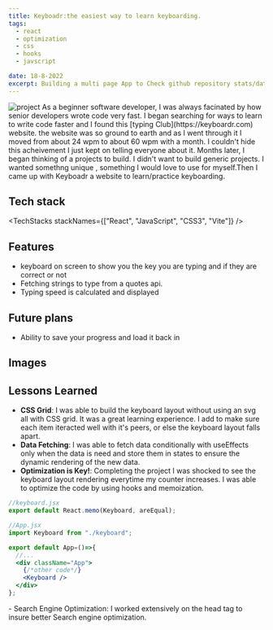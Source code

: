 ```yaml
---
title: Keyboadr:the easiest way to learn keyboarding.
tags:
  - react
  - optimization
  - css
  - hooks
  - javscript

date: 18-8-2022
excerpt: Building a multi page App to Check github repository stats/data at a glance
---
```


<Caption caption="keyboadr thumbnail">
  <Image
    src="../../images/projects/keyboadr-thumbnail-slim.png"
    alt="project"
    width={1651}
    height={640}
  />
</Caption>
As a beginner software developer, I was always facinated by how senior developers
wrote code very fast. I began searching for ways to learn to write code faster and
I found this [typing Club](https://keyboardr.com) website. the website was so ground
to earth and as I went through it I moved from about 24 wpm to about 60 wpm with
a month. I couldn't hide this acheivement I just kept on telling everyone about it.
Months later, I began thinking of a projects to build. I didn't want to build generic
projects. I wanted somethng unique , something I would love to use for myself.Then
I came up with Keyboadr a website to learn/practice keyboarding.

## Tech stack

<TechStacks stackNames={["React", "JavaScript", "CSS3", "Vite"]} />

## Features

- keyboard on screen to show you the key you are typing and if they are correct or not
- Fetching strings to type from a quotes api.
- Typing speed is calculated and displayed

## Future plans

- Ability to save your progress and load it back in

## Images

## Lessons Learned

- **CSS Grid**: I was able to build the keyboard layout without using an svg all with CSS grid. It was a great learning experience.
  I add to make sure each item iteracted well with it's peers, or else the keyboard layout falls apart.
- **Data Fetching**: I was able to fetch data conditionally with useEffects only when the data is need and store them in states to ensure the dynamic rendering of the new data.
- **Optimization is Key!**: Completing the project I was shocked to see the keyboard layout rendering everytime my counter increases. I was able to optimize the code by using hooks and memoization.

<Caption caption="optimizing the keyboard component">

```jsx {2,11} showLineNumbers
//keyboard.jsx
export default React.memo(Keyboard, areEqual);

//App.jsx
import Keyboard from "./keyboard";

export default App=()=>{
  //...
  <div className="App">
    {/*other code*/}
    <Keyboard />
  </div>
};
```

</Caption>
- Search Engine Optimization: I worked extensively on the head tag to insure better
Search engine optimization.

